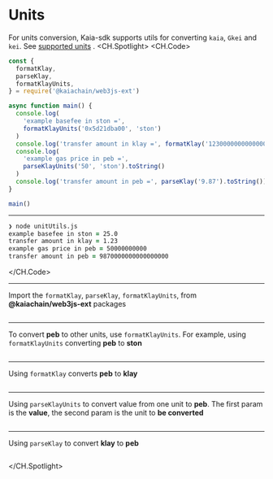 # Units
For units conversion, Kaia-sdk supports utils for converting `kaia`, `Gkei` and `kei`. See [supported units](https://docs.kaia.io/learn/kaia-native-token/#units-of-kaia-) .
<CH.Spotlight>
<CH.Code>

```js unitUtils.js
const {
  formatKlay,
  parseKlay,
  formatKlayUnits,
} = require('@kaiachain/web3js-ext')

async function main() {
  console.log(
    'example basefee in ston =',
    formatKlayUnits('0x5d21dba00', 'ston')
  )
  console.log('transfer amount in klay =', formatKlay('1230000000000000000'))
  console.log(
    'example gas price in peb =',
    parseKlayUnits('50', 'ston').toString()
  )
  console.log('transfer amount in peb =', parseKlay('9.87').toString())
}

main()
```

---

```zsh output
❯ node unitUtils.js
example basefee in ston = 25.0
transfer amount in klay = 1.23
example gas price in peb = 50000000000
transfer amount in peb = 9870000000000000000
```

</CH.Code>

---

Import the `formatKlay`, `parseKlay`, `formatKlayUnits`, from **@kaiachain/web3js-ext** packages

```js unitUtils.js focus=1

```
---
To convert **peb** to other units, use `formatKlayUnits`. For example, using `formatKlayUnits` converting **peb** to **ston**

```js unitUtils.js focus=8:11

```
---
Using `formatKlay` converts **peb** to **klay**

```js unitUtils.js focus=12

```
---
Using `parseKlayUnits` to convert value from one unit to **peb**. The first param is the **value**, the second param is the unit to **be converted**

```js unitUtils.js focus=13:16

```
---
Using `parseKlay` to convert **klay** to **peb**

```js unitUtils.js focus=17

```

</CH.Spotlight>
